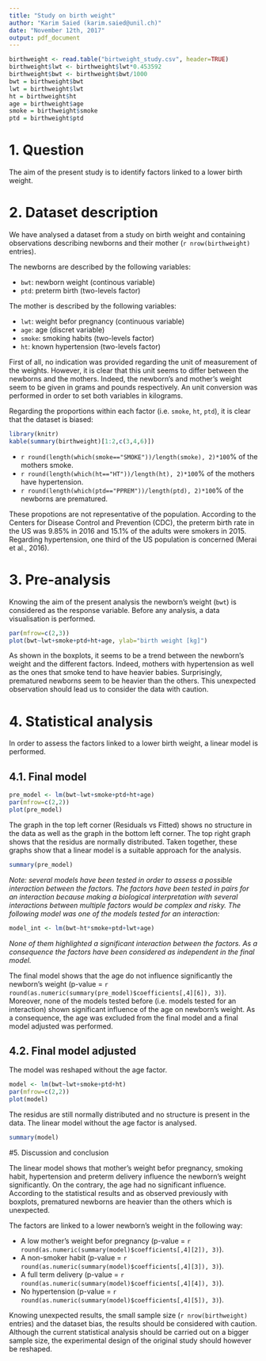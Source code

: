 ---
title: "Study on birth weight"
author: "Karim Saied (karim.saied@unil.ch)"
date: "November 12th, 2017"
output: pdf_document
---

```{r, echo=FALSE}
birthweight <- read.table("birtweight_study.csv", header=TRUE)
birthweight$lwt <- birthweight$lwt*0.453592
birthweight$bwt <- birthweight$bwt/1000
bwt = birthweight$bwt
lwt = birthweight$lwt
ht = birthweight$ht 
age = birthweight$age
smoke = birthweight$smoke
ptd = birthweight$ptd
```

# 1. Question

The aim of the present study is to identify factors linked to a lower birth weight.

# 2. Dataset description

We have analysed a dataset from a study on birth weight and containing observations describing newborns and their mother (`r nrow(birthweight)` entries). 

The newborns are described by the following variables:

- `bwt`: newborn weight (continous variable)
- `ptd`: preterm birth (two-levels factor)

The mother is described by the following variables:

- `lwt`: weight befor pregnancy (continuous variable)
- `age`: age (discret variable)
- `smoke`: smoking habits (two-levels factor)
- `ht`: known hypertension (two-levels factor)

First of all, no indication was provided regarding the unit of measurement of the weights. However, it is clear that this unit seems to differ between the newborns and the mothers. Indeed, the newborn's and mother's weight seem to be given in grams and pounds respectively. An unit conversion was performed in order to set both variables in kilograms.

Regarding the proportions within each factor (i.e. `smoke`, `ht`, `ptd`), it is clear that the dataset is biased:

```{r, echo=FALSE}
library(knitr)
kable(summary(birthweight)[1:2,c(3,4,6)])
```

- `r round(length(which(smoke=="SMOKE"))/length(smoke), 2)*100`% of the mothers smoke.
- `r round(length(which(ht=="HT"))/length(ht), 2)*100`% of the mothers have hypertension.
- `r round(length(which(ptd=="PPREM"))/length(ptd), 2)*100`% of the newborns are prematured.

These propotions are not representative of the population. According to the Centers for Disease Control and Prevention (CDC), the preterm birth rate in the US was 9.85% in 2016 and 15.1% of the adults were smokers in 2015. Regarding hypertension, one third of the US population is concerned (Merai et al., 2016).

\newpage
# 3. Pre-analysis

Knowing the aim of the present analysis the newborn's weight (`bwt`) is considered as the response variable. Before any analysis, a data visualisation is performed.

```{r, echo = FALSE}
par(mfrow=c(2,3))
plot(bwt~lwt+smoke+ptd+ht+age, ylab="birth weight [kg]")
```

As shown in the boxplots, it seems to be a trend between the newborn's weight and the different factors. Indeed, mothers with hypertension as well as the ones that smoke tend to have heavier babies. Surprisingly, prematured newborns seem to be heavier than the others. This unexpected observation should lead us to consider the data with caution.

\newpage
# 4. Statistical analysis

In order to assess the factors linked to a lower birth weight, a linear model is performed.

## 4.1. Final model
```{r, echo=FALSE, fig.height=6}
pre_model <- lm(bwt~lwt+smoke+ptd+ht+age)
par(mfrow=c(2,2))
plot(pre_model)
```

The graph in the top left corner (Residuals vs Fitted) shows no structure in the data as well as the graph in the bottom left corner. The top right graph shows that the residus are normally distributed. Taken together, these graphs show that a linear model is a suitable approach for the analysis.

\newpage
```{r, echo=FALSE}
summary(pre_model)
```

*Note: several models have been tested in order to assess a possible interaction between the factors. The factors have been tested in pairs for an interaction because making a biological interpretation with several interactions between multiple factors would be complex and risky. The following model was one of the models tested for an interaction:*

```{r}
model_int <- lm(bwt~ht*smoke+ptd+lwt+age)
```

*None of them highlighted a significant interaction between the factors. As a consequence the factors have been considered as independent in the final model.*

The final model shows that the age do not influence significantly the newborn's weight (p-value = `r round(as.numeric(summary(pre_model)$coefficients[,4][6]), 3)`). Moreover, none of the models tested before (i.e. models tested for an interaction) shown significant influence of the age on newborn's weight. As a consequence, the age was excluded from the final model and a final model adjusted was performed.

\newpage
## 4.2. Final model adjusted

The model was reshaped without the age factor. 

```{r, echo=FALSE, fig.height=6}
model <- lm(bwt~lwt+smoke+ptd+ht)
par(mfrow=c(2,2))
plot(model)
```

The residus are still normally distributed and no structure is present in the data. The linear model without the age factor is analysed.

\newpage
```{r, echo=FALSE}
summary(model)
```

#5. Discussion and conclusion

The linear model shows that mother's weight befor pregnancy, smoking habit, hypertension and preterm delivery influence the newborn's weight significantly. On the contrary, the age had no significant influence. According to the statistical results and as observed previously with boxplots, prematured newborns are heavier than the others which is unexpected.

The factors are linked to a lower newborn's weight in the following way:

- A low mother's weight befor pregnancy (p-value = `r round(as.numeric(summary(model)$coefficients[,4][2]), 3)`).
- A non-smoker habit (p-value = `r round(as.numeric(summary(model)$coefficients[,4][3]), 3)`).
- A full term delivery (p-value = `r round(as.numeric(summary(model)$coefficients[,4][4]), 3)`).
- No hypertension (p-value = `r round(as.numeric(summary(model)$coefficients[,4][5]), 3)`).

Knowing unexpected results, the small sample size (`r nrow(birthweight)` entries) and the dataset bias, the results should be considered with caution. Although the current statistical analysis should be carried out on a bigger sample size, the experimental design of the original study should however be reshaped.